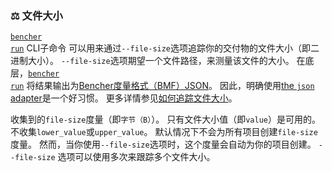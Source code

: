 
### ⚖️ 文件大小

<code><a href="/zh/docs/explanation/bencher-run/">bencher run</a></code> CLI子命令
可以用来通过`--file-size`选项追踪你的交付物的文件大小（即二进制大小）。
`--file-size`选项期望一个文件路径，来测量该文件的大小。
在底层，<code><a href="/zh/docs/explanation/bencher-run/">bencher run</a></code>
将结果输出为[Bencher度量格式（BMF）JSON][bmf]。
因此，明确使用[the `json` adapter][json]是一个好习惯。
更多详情参见[如何追踪文件大小][file size]。

收集到的`file-size`度量（即`字节（B）`）。
只有文件大小值（即`value`）是可用的。
不收集`lower_value`或`upper_value`。
默认情况下不会为所有项目创建`file-size`度量。
然而，当你使用`--file-size`选项时，这个度量会自动为你的项目创建。
`--file-size` 选项可以使用多次来跟踪多个文件大小。

<Binary />

[json]: #-json

[bmf]: /zh/docs/reference/bencher-metric-format/
[file size]: /zh/docs/how-to/track-file-size/